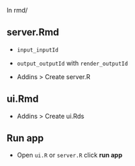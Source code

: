 
In rmd/

## server.Rmd

  * `input_inputId`
  
  * `output_outputId` with `render_outputId`
  
  * Addins > Create server.R
  
## ui.Rmd

  * Addins > Create ui.Rds
  
## Run app

  * Open `ui.R` or `server.R` click **run app**